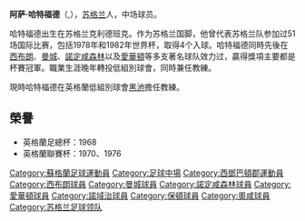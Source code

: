 {{noteTA
|G1=football
|T=zh-hans:阿萨·哈特福德;zh-hk:阿沙·哈特福特;zh-tw:阿薩·哈特福德;
|1=zh-hans:哈特福德;zh-hk:哈特福特;zh-tw:哈特福德;
}}

'''阿萨·哈特福德'''（{{lang|en|Richard 'Asa' Hartford}},{{bd|1950年|10月24日|catIdx=Hartford, Asa}}），[[苏格兰|苏格兰]]人，中场球员。

哈特福德出生在苏格兰克利德班克。作为苏格兰国脚，他曾代表苏格兰队参加过51场国际比赛，包括1978年和1982年世界杯，取得4个入球。哈特福德同時先後在[[西布罗姆维奇足球俱乐部|西布朗]]、[[曼城足球俱乐部|曼城]]、[[诺丁汉森林足球俱乐部|諾定咸森林]]以及[[埃弗顿足球俱乐部|愛華頓]]等多支著名球队效力过，贏得獎項主要都是杯賽冠軍。職業生涯晚年轉投低組別球會，同時兼任教練。

現時哈特福德在英格蘭低組別球會[[黑池足球會|黑池]]擔任教練。

==榮譽==
*英格蘭足總杯：1968
*英格蘭聯賽杯：1970、1976

{{史托港領隊}}

{{DEFAULTSORT:Hartford, Asa}}

[[Category:蘇格蘭足球運動員|Category:蘇格蘭足球運動員]]
[[Category:足球中場|Category:足球中場]]
[[Category:西鄧巴頓郡運動員|Category:西鄧巴頓郡運動員]]
[[Category:西布朗球員|Category:西布朗球員]]
[[Category:曼城球員|Category:曼城球員]]
[[Category:諾定咸森林球員|Category:諾定咸森林球員]]
[[Category:愛華頓球員|Category:愛華頓球員]]
[[Category:諾域治球員|Category:諾域治球員]]
[[Category:保頓球員|Category:保頓球員]]
[[Category:奧咸球員|Category:奧咸球員]]
[[Category:苏格兰足球领队|Category:苏格兰足球领队]]
